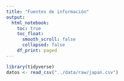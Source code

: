```yaml
---
title: "Fuentes de información"
output:
  html_notebook:
    toc: true
    toc_float:
      smooth_scroll: false
      collapsed: false
    df_print: paged
---
```


```r
library(tidyverse)
datos <- read_csv("../data/raw/japan.csv")
```

